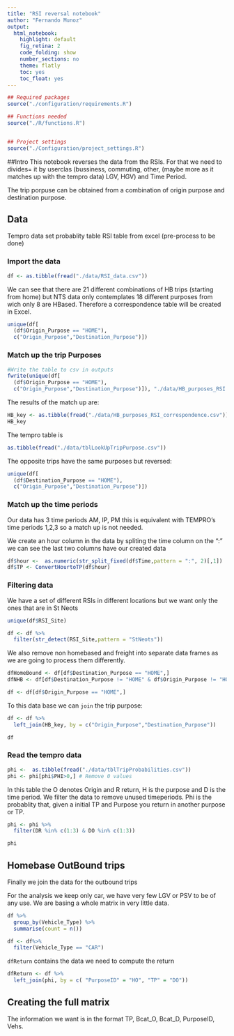 ```yaml
---
title: "RSI reversal notebook"
author: "Fernando Munoz"
output:
  html_notebook:
    highlight: default
    fig_retina: 2
    code_folding: show
    number_sections: no
    theme: flatly
    toc: yes
    toc_float: yes
---
```



```r

## Required packages
source("./configuration/requirements.R")

## Functions needed
source("./R/functions.R")


## Project settings
source("./Configuration/project_settings.R")
```

##Intro
This notebook reverses the data from the RSIs. For that we need to divides= it by userclas (bussiness, commuting, other, (maybe more as it matches up with the tempro data) LGV, HGV) and Time Period. 

The trip porpuse can be obtained from a combination of origin purpose and destination purpose.

## Data
Tempro data set probablity table
RSI table from excel (pre-process to be done)

### Import the data
```r
df <- as.tibble(fread("./data/RSI_data.csv"))
```

We can see that there are 21 different combinations of HB trips (starting from home) but NTS data only contemplates 18 different purposes from wich only 8 are HBased. Therefore a correspondence table will be created in Excel.
```r
unique(df[
  (df$Origin_Purpose == "HOME"),
  c("Origin_Purpose","Destination_Purpose")])
```
### Match up the trip Purposes
```r
#Write the table to csv in outputs
fwrite(unique(df[
  (df$Origin_Purpose == "HOME"),
  c("Origin_Purpose","Destination_Purpose")]), "./data/HB_purposes_RSI.csv")
```

The results of the match up are:

```r
HB_key <- as.tibble(fread("./data/HB_purposes_RSI_correspondence.csv")) 
HB_key
```

The tempro table is

```r
as.tibble(fread("./data/tblLookUpTripPurpose.csv")) 
```

The opposite trips have the same purposes but reversed:
```r
unique(df[
  (df$Destination_Purpose == "HOME"),
  c("Origin_Purpose","Destination_Purpose")])
```

### Match up the time periods

Our data has 3 time periods AM, IP, PM this is equivalent with TEMPRO's time periods 1,2,3 so a match up is not needed.

We create an hour column in the data by spliting the time column on the ":" we can see the last two columns have our created data

```r
df$hour <-  as.numeric(str_split_fixed(df$Time,pattern = ":", 2)[,1])
df$TP <- ConvertHourtoTP(df$hour)
```


### Filtering data

We have a set of different RSIs in different locations but we want only the ones that are in St Neots
```r
unique(df$RSI_Site)
```

```r
df <- df %>%
  filter(str_detect(RSI_Site,pattern = "StNeots"))
```

We also remove non homebased and freight into separate data frames as we are going to process them differently.

```r
dfHomeBound <- df[df$Destination_Purpose == "HOME",]
dfNHB <- df[df$Destination_Purpose != "HOME" & df$Origin_Purpose != "HOME",]

df <- df[df$Origin_Purpose == "HOME",]

```


To this data base we can `join` the trip purpose:

```r
df <- df %>%
  left_join(HB_key, by = c("Origin_Purpose","Destination_Purpose"))

df
```

### Read the tempro data

```r
phi <-  as.tibble(fread("./data/tblTripProbabilities.csv")) 
phi <- phi[phi$PHI>0,] # Remove 0 values

```

In this table the O denotes Origin and R return, H is the purpose and D is the time period. 
We filter the data to remove unused timeperiods. Phi is the probablity that, given a initial TP and Purpose you return in another purpose or TP.

```r
phi <- phi %>%
  filter(DR %in% c(1:3) & DO %in% c(1:3))

phi
```

## Homebase OutBound trips

Finally we join the data for the outbound trips

For the analysis we keep only car, we have very few LGV or PSV to be of any use. We are basing a whole matrix in very little data.
```r
df %>%
  group_by(Vehicle_Type) %>%
  summarise(count = n())

```

```r
df <- df%>%
  filter(Vehicle_Type == "CAR")
```

`dfReturn` contains the data we need to compute the return 
```r
dfReturn <- df %>%
  left_join(phi, by = c( "PurposeID" = "HO", "TP" = "DO"))
```

## Creating the full matrix

The information we want is in the format
TP, Bcat_O, Bcat_D, PurposeID, Vehs. 


